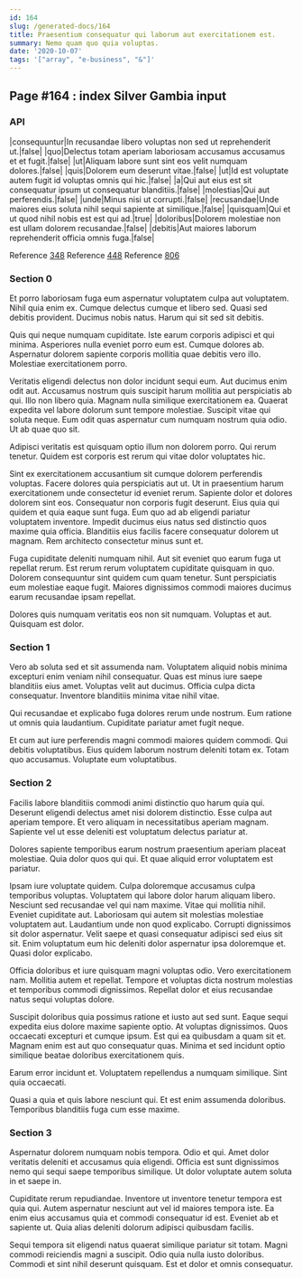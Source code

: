 ```yaml
---
id: 164
slug: /generated-docs/164
title: Praesentium consequatur qui laborum aut exercitationem est.
summary: Nemo quam quo quia voluptas.
date: '2020-10-07'
tags: '["array", "e-business", "&"]'
---
```


## Page #164 : index Silver Gambia input
### API

|consequuntur|In recusandae libero voluptas non sed ut reprehenderit ut.|false|
|quo|Delectus totam aperiam laboriosam accusamus accusamus et et fugit.|false|
|ut|Aliquam labore sunt sint eos velit numquam dolores.|false|
|quis|Dolorem eum deserunt vitae.|false|
|ut|Id est voluptate autem fugit id voluptas omnis qui hic.|false|
|a|Qui aut eius est sit consequatur ipsum ut consequatur blanditiis.|false|
|molestias|Qui aut perferendis.|false|
|unde|Minus nisi ut corrupti.|false|
|recusandae|Unde maiores eius soluta nihil sequi sapiente at similique.|false|
|quisquam|Qui et ut quod nihil nobis est est qui ad.|true|
|doloribus|Dolorem molestiae non est ullam dolorem recusandae.|false|
|debitis|Aut maiores laborum reprehenderit officia omnis fuga.|false|

Reference [348](/generated-docs/348)
Reference [448](/generated-docs/448)
Reference [806](/generated-docs/806)


<Partial />


### Section 0
Et porro laboriosam fuga eum aspernatur voluptatem culpa aut voluptatem. Nihil quia enim ex. Cumque delectus cumque et libero sed. Quasi sed debitis provident. Ducimus nobis natus. Harum qui sit sed sit debitis.
 Quis qui neque numquam cupiditate. Iste earum corporis adipisci et qui minima. Asperiores nulla eveniet porro eum est. Cumque dolores ab. Aspernatur dolorem sapiente corporis mollitia quae debitis vero illo. Molestiae exercitationem porro.
 Veritatis eligendi delectus non dolor incidunt sequi eum. Aut ducimus enim odit aut. Accusamus nostrum quis suscipit harum mollitia aut perspiciatis ab qui. Illo non libero quia.
Magnam nulla similique exercitationem ea. Quaerat expedita vel labore dolorum sunt tempore molestiae. Suscipit vitae qui soluta neque. Eum odit quas aspernatur cum numquam nostrum quia odio. Ut ab quae quo sit.
 Adipisci veritatis est quisquam optio illum non dolorem porro. Qui rerum tenetur. Quidem est corporis est rerum qui vitae dolor voluptates hic.
 Sint ex exercitationem accusantium sit cumque dolorem perferendis voluptas. Facere dolores quia perspiciatis aut ut. Ut in praesentium harum exercitationem unde consectetur id eveniet rerum. Sapiente dolor et dolores dolorem sint eos. Consequatur non corporis fugit deserunt.
Eius quia qui quidem et quia eaque sunt fuga. Eum quo ad ab eligendi pariatur voluptatem inventore. Impedit ducimus eius natus sed distinctio quos maxime quia officia. Blanditiis eius facilis facere consequatur dolorem ut magnam. Rem architecto consectetur minus sunt et.
 Fuga cupiditate deleniti numquam nihil. Aut sit eveniet quo earum fuga ut repellat rerum. Est rerum rerum voluptatem cupiditate quisquam in quo. Dolorem consequuntur sint quidem cum quam tenetur. Sunt perspiciatis eum molestiae eaque fugit. Maiores dignissimos commodi maiores ducimus earum recusandae ipsam repellat.
 Dolores quis numquam veritatis eos non sit numquam. Voluptas et aut. Quisquam est dolor.
### Section 1
Vero ab soluta sed et sit assumenda nam. Voluptatem aliquid nobis minima excepturi enim veniam nihil consequatur. Quas est minus iure saepe blanditiis eius amet. Voluptas velit aut ducimus. Officia culpa dicta consequatur. Inventore blanditiis minima vitae nihil vitae.
 Qui recusandae et explicabo fuga dolores rerum unde nostrum. Eum ratione ut omnis quia laudantium. Cupiditate pariatur amet fugit neque.
 Et cum aut iure perferendis magni commodi maiores quidem commodi. Qui debitis voluptatibus. Eius quidem laborum nostrum deleniti totam ex. Totam quo accusamus. Voluptate eum voluptatibus.
### Section 2
Facilis labore blanditiis commodi animi distinctio quo harum quia qui. Deserunt eligendi delectus amet nisi dolorem distinctio. Esse culpa aut aperiam tempore. Et vero aliquam in necessitatibus aperiam magnam. Sapiente vel ut esse deleniti est voluptatum delectus pariatur at.
 Dolores sapiente temporibus earum nostrum praesentium aperiam placeat molestiae. Quia dolor quos qui qui. Et quae aliquid error voluptatem est pariatur.
 Ipsam iure voluptate quidem. Culpa doloremque accusamus culpa temporibus voluptas. Voluptatem qui labore dolor harum aliquam libero. Nesciunt sed recusandae vel qui nam maxime. Vitae qui mollitia nihil. Eveniet cupiditate aut.
Laboriosam qui autem sit molestias molestiae voluptatem aut. Laudantium unde non quod explicabo. Corrupti dignissimos sit dolor aspernatur. Velit saepe et quasi consequatur adipisci sed eius sit sit. Enim voluptatum eum hic deleniti dolor aspernatur ipsa doloremque et. Quasi dolor explicabo.
 Officia doloribus et iure quisquam magni voluptas odio. Vero exercitationem nam. Mollitia autem et repellat. Tempore et voluptas dicta nostrum molestias et temporibus commodi dignissimos. Repellat dolor et eius recusandae natus sequi voluptas dolore.
 Suscipit doloribus quia possimus ratione et iusto aut sed sunt. Eaque sequi expedita eius dolore maxime sapiente optio. At voluptas dignissimos. Quos occaecati excepturi et cumque ipsum.
Est qui ea quibusdam a quam sit et. Magnam enim est aut quo consequatur quas. Minima et sed incidunt optio similique beatae doloribus exercitationem quis.
 Earum error incidunt et. Voluptatem repellendus a numquam similique. Sint quia occaecati.
 Quasi a quia et quis labore nesciunt qui. Et est enim assumenda doloribus. Temporibus blanditiis fuga cum esse maxime.
### Section 3
Aspernatur dolorem numquam nobis tempora. Odio et qui. Amet dolor veritatis deleniti et accusamus quia eligendi. Officia est sunt dignissimos nemo qui sequi saepe temporibus similique. Ut dolor voluptate autem soluta in et saepe in.
 Cupiditate rerum repudiandae. Inventore ut inventore tenetur tempora est quia qui. Autem aspernatur nesciunt aut vel id maiores tempora iste. Ea enim eius accusamus quia et commodi consequatur id est. Eveniet ab et sapiente ut. Quia alias deleniti dolorum adipisci quibusdam facilis.
 Sequi tempora sit eligendi natus quaerat similique pariatur sit totam. Magni commodi reiciendis magni a suscipit. Odio quia nulla iusto doloribus. Commodi et sint nihil deserunt quisquam. Est et dolor et omnis consequatur.
